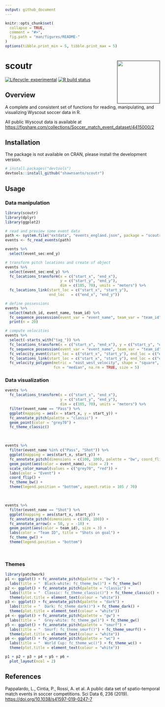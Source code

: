 ```yaml
---
output: github_document
---
```


<!-- README.md is generated from README.Rmd. Please edit that file -->

```r
knitr::opts_chunk$set(
  collapse = TRUE,
  comment = "#>",
  fig.path = "man/figures/README-"
)
options(tibble.print_min = 5, tibble.print_max = 5)
```

# scoutr <a href=''><img src='man/figures/logo.png' align="right" height="139" /></a>

<!-- badges: start -->
[![Lifecycle: experimental](https://img.shields.io/badge/lifecycle-experimental-orange.svg)](https://www.tidyverse.org/lifecycle/#experimental)
[![R build status](https://github.com/shawnsanto/scoutr/workflows/R-CMD-check/badge.svg)](https://github.com/shawnsanto/scoutr/actions)
<!-- badges: end -->

## Overview

A complete and consistent set of functions for reading, manipulating, and 
visualizing Wyscout soccer data in R.

All public Wyscout data is available at [https://figshare.com/collections/Soccer_match_event_dataset/4415000/2](https://figshare.com/collections/Soccer_match_event_dataset/4415000/2)

## Installation

The package is not available on CRAN, please install the development version.

```r
# install.packages("devtools")
devtools::install_github("shawnsanto/scoutr")
```

## Usage

### Data manipulation

```r
library(scoutr)
library(dplyr)
library(ggplot2)

# read and preview some event data
path <- system.file("extdata", "events_england.json", package = "scoutr")
events <- fc_read_events(path)

events %>%
  select(event_sec:end_y)

# transform pitch locations and create sf object
events %>%
  select(event_sec:end_y) %>%
  fc_locations_transform(x = c("start_x", "end_x"), 
                         y = c("start_y", "end_y"),
                         dim = c(105, 70), units = "meters") %>% 
  fc_locations_link(start_loc = c("start_x", "start_y"), 
                    end_loc   = c("end_x", "end_y"))

# define possessions
events %>% 
  select(match_id, event_name, team_id) %>% 
  fc_sequence_possession(event_var = "event_name", team_var = "team_id") %>% 
  print(n = 20)

# compute velocities
events %>%
  select(-starts_with("tag_")) %>%
  fc_locations_transform(x = c("start_x", "end_x"), y = c("start_y", "end_y")) %>%
  fc_sequence_possession(event_var = "event_name", team_var = "team_id") %>%
  fc_velocity_event(start_loc = c("start_x", "start_y"), end_loc = c("end_x", "end_y")) %>%
  fc_locations_link(start_loc = c("start_x", "start_y"), end_loc = c("end_x", "end_y")) %>% 
  fc_velocity_polygon(metric = "east_west_velocity", shape = "square",
                      fcn = "median", na.rm = TRUE, size = 5)
```

### Data visualization

```r
events %>% 
  fc_locations_transform(x = c("start_x", "end_x"), 
                         y = c("start_y", "end_y"),
                         dim = c(105, 70), units = "meters") %>% 
  filter(event_name == "Pass") %>% 
  ggplot(mapping = aes(x = start_x, y = start_y)) +
  fc_annotate_pitch(palette = "classic") +
  geom_point(color = "grey70") +
  fc_theme_classic()
```

<br/>

```r
events %>% 
  filter(event_name %in% c("Pass", "Shot")) %>% 
  ggplot(mapping = aes(start_x, start_y)) +
  fc_annotate_pitch(dimensions = c(100, 100), palette = "bw", coord_flip = TRUE) +
  geom_point(aes(color = event_name), size = 2) +
  scale_color_manual(values = c("grey70", "red")) +
  labs(color = "Event") +
  coord_flip() +
  fc_theme_bw() +
  theme(legend.position = "bottom", aspect.ratio = 105 / 70)
```

<br/>

```r
events %>% 
  filter(event_name == "Shot") %>% 
  ggplot(mapping = aes(start_x, start_y)) +
  fc_annotate_pitch(dimensions = c(100, 100)) +
  fc_annotate_arrow(x = 50, y = -10) +
  geom_point(aes(color = team_id), size = 3) +
  labs(color = "Team ID", title = "Shots on goal") +
  fc_theme_gw() +
  theme(legend.position = "bottom")
```

<br/>

### Themes

```r
library(patchwork)
p1 <- ggplot() + fc_annotate_pitch(palette = "bw") + 
  labs(title = "  Black-white: fc_theme_bw()") + fc_theme_bw()
p2 <- ggplot() + fc_annotate_pitch(palette = "classic") + 
  labs(title = "  Classic: fc_theme_classic()") + fc_theme_classic() +
  theme(plot.title = element_text(colour = "white"))
p3 <- ggplot() + fc_annotate_pitch(palette = "dark") + 
  labs(title = "  Dark: fc_theme_dark()") + fc_theme_dark() +
  theme(plot.title = element_text(colour = "white"))
p4 <- ggplot() + fc_annotate_pitch(palette = "gw") + 
  labs(title = "  Grey-white: fc_theme_gw()") + fc_theme_gw()
p5 <- ggplot() + fc_annotate_pitch(palette = "smurf") + 
  labs(title = "  Smurf: fc_theme_smurf()") + fc_theme_smurf() +
  theme(plot.title = element_text(colour = "white"))
p6 <- ggplot() + fc_annotate_pitch(palette = "wc") + 
  labs(title = "  World Cup: fc_theme_wc()") + fc_theme_wc() +
  theme(plot.title = element_text(colour = "white"))

p1 + p2 + p3 + p4 + p5 + p6 +
  plot_layout(ncol = 2)
```


## References

Pappalardo, L., Cintia, P., Rossi, A. et al. A public data set of 
spatio-temporal match events in soccer competitions. Sci Data 6, 236 (2019). [https://doi.org/10.1038/s41597-019-0247-7](https://doi.org/10.1038/s41597-019-0247-7)

